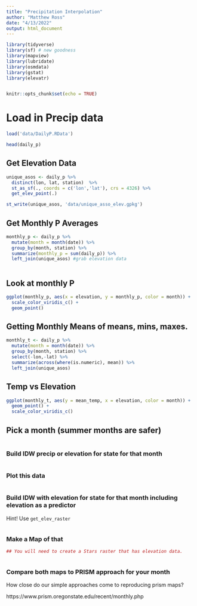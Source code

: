 ```yaml
---
title: "Precipitation Interpolation"
author: "Matthew Ross"
date: "4/13/2022"
output: html_document
---
```


```r

library(tidyverse)
library(sf) # new goodness
library(mapview)
library(lubridate)
library(osmdata)
library(gstat)
library(elevatr)


knitr::opts_chunk$set(echo = TRUE)
```


# Load in Precip data

```r
load('data/DailyP.RData')

head(daily_p)
```


## Get Elevation Data

```r
unique_asos <- daily_p %>%
  distinct(lon, lat, station)  %>%
  st_as_sf(., coords = c('lon','lat'), crs = 4326) %>%
  get_elev_point(.)

st_write(unique_asos, 'data/unique_asso_elev.gpkg')
```

## Get Monthly P Averages


```r
monthly_p <- daily_p %>%
  mutate(month = month(date)) %>%
  group_by(month, station) %>%
  summarize(monthly_p = sum(daily_p)) %>%
  left_join(unique_asos) #grab elevation data
  

```


## Look at monthly P

```r
ggplot(monthly_p, aes(x = elevation, y = monthly_p, color = month)) + 
  scale_color_viridis_c() + 
  geom_point()
```


## Getting Monthly Means of means, mins, maxes. 

```r
monthly_t <- daily_p %>%
  mutate(month = month(date)) %>%
  group_by(month, station) %>%
  select(-lon,-lat) %>%
  summarize(across(where(is.numeric), mean)) %>%
  left_join(unique_asos)


```


## Temp vs Elevation


```r
ggplot(monthly_t, aes(y = mean_temp, x = elevation, color = month)) + 
  geom_point() + 
  scale_color_viridis_c()
```



## Pick a month (summer months are safer)


```r

```

### Build IDW precip or elevation for state for that month

```r

```

### Plot this data

```r

```

### Build IDW with elevation for state for that month including elevation as a predictor

Hint! Use `get_elev_raster` 

```r

```

### Make a Map of that

```r
## You will need to create a Stars raster that has elevation data. 



```


### Compare both maps to PRISM approach for your month


How close do our simple approaches come to reproducing prism maps? 


https://www.prism.oregonstate.edu/recent/monthly.php




```r

```

